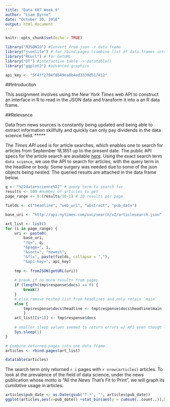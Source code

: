 ```yaml
---
title: "Data 607 Week 9"
author: "Liam Byrne"
date: "October 30, 2016"
output: html_document
---
```


```r
knitr::opts_chunk$set(echo = TRUE)

library("RJSONIO") #Convert from json -> data frame
library("jsonlite") # for rbind.pages (combine list of data.frames into a data.frame)
library("RCurl") # for GetURL
library("DT") #interactive table -> datatable()
library("ggplot2") #advanced graphics

api_key <- "5f4ff2704f8b49ea8b4ed3339d517412"

```

##Introduciton

This assignment involves using the *New York Times* web API to construct an interface in R to read in the JSON data and transform it into a an R data frame.

##Relevance

Data from news sources is constantly being updated and being able to extract information skillfully and quickly can only pay dividends in the data science field.
*****

The *Times API* used is for article searches, which enables one to search for articles from September 18,1851 up to the present date. The public API specs for the article search are available [here](https://github.com/NYTimes/public_api_specs/blob/master/article_search/article_search_v2.md). Using the exact search term `data science`, we use the API to search for articles, with the query term in the headline or body. Some surgery was needed due to some of the json objects being nested. The queried results are attached in the data frame below.

```r

q <- "%22data+science%22" # query term to search for
results <- 500 #number of articles to get
page_range <- 0:(results/10-1) # 10 results per page.

fields <- c("headline", "web_url", "abstract", "pub_date")

base_uri <- "http://api.nytimes.com/svc/search/v2/articlesearch.json"

art_list <- list()
for (i in page_range) {
    uri <- paste0(
        base_uri,
        "?q=", q,
        "&page=", i,
        "&sort=", "newest",
        "&fl=", paste(fields, collapse = ","),
        "&api-key=", api_key)
    
    tmp <- fromJSON(getURL(uri))
    
    # break if no more results from pages
    if (length(tmp$response$docs) == 0) {
        break()
    }
    # else remove nested list from headlines and only retain `main`
    else {
        tmp$response$docs$headline <- tmp$response$docs$headline$main
        }
    art_list[[i+1]] <- tmp$response$docs
    
    # smaller sleep values seemed to return errors w/ API even though limit is 5/sec (0.2)
    Sys.sleep(1)
}

# Combine returned pages into one data frame.
articles <- rbind.pages(art_list)

datatable(articles)
```

The search term only returned `r i` pages with `r nrow(articles)` articles. To look at the prevalence of the field of data science, under the news publication whose motto is "All the News That's Fit to Print", we will graph its *cumilative* usage in articles.
```r
articles$pub_date <- as.Date(gsub("T.*", "", articles$pub_date))
ggplot(articles,aes(x=pub_date)) +stat_bin(aes(y = cumsum(..count..)),binwidth = 1)
```